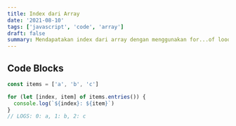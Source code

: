 ```yaml
---
title: Index dari Array
date: '2021-08-10'
tags: ['javascript', 'code', 'array']
draft: false
summary: Mendapatakan index dari array dengan menggunakan for...of looop
---
```


## Code Blocks

```javascript
const items = ['a', 'b', 'c']

for (let [index, item] of items.entries()) {
  console.log(`${index}: ${item}`)
}
// LOGS: 0: a, 1: b, 2: c
```
